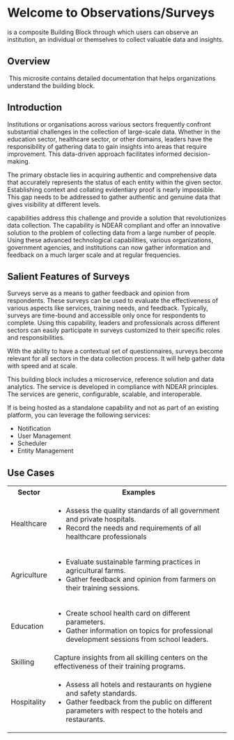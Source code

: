 
# Welcome to Observations/Surveys

<ProductName /> is a composite Building Block through which users can observe an institution, an individual or themselves to collect valuable data and insights.

## Overview
​
This microsite contains detailed documentation that helps organizations understand the <ProductName /> building block.

## Introduction

Institutions or organisations across various sectors frequently confront substantial challenges in the collection of large-scale data. Whether in the education sector, healthcare sector, or other domains, leaders have the responsibility of gathering data to gain insights into areas that require improvement. This data-driven approach facilitates informed decision-making. 

The primary obstacle lies in acquiring authentic and comprehensive data that accurately represents the status of each entity within the given sector. Establishing context and collating evidentiary proof is nearly impossible. This gap needs to be addressed to gather authentic and genuine data that gives visibility at different levels. 

<ProductName /> capabilities address this challenge and provide a solution that revolutionizes data collection. The capability is NDEAR compliant and offer an innovative solution to the problem of collecting data from a large number of people. Using these advanced technological capabilities, various organizations, government agencies,  and institutions can now gather information and feedback on a much larger scale and at regular frequencies.

## Salient Features of Surveys

Surveys serve as a means to gather feedback and opinion from respondents. These surveys can be used to  evaluate the effectiveness of various aspects like services, training needs, and feedback. Typically, surveys are time-bound and accessible only once for respondents to complete. Using this capability, leaders and professionals across different sectors can easily participate in surveys customized to their specific roles and responsibilities.

With the ability to have a contextual set of questionnaires, surveys become relevant for all sectors in the data collection process. It will help gather data with speed and at scale. 

>

This building block includes a microservice, reference solution and data analytics. The service is developed in compliance with NDEAR principles. The services are generic, configurable, scalable, and interoperable.

If <ProductName /> is being hosted as a standalone capability and not as part of an existing platform, you can leverage the following services:

* Notification
* User Management
* Scheduler 
* Entity Management

## Use Cases

<table>
<tr>
    <th>Sector</th>
    <th>Examples</th>
</tr>
<tr>
    <td>Healthcare</td>
    <td><ul><li>Assess the quality standards of all government and private hospitals.</li><li>Record the needs and requirements of all healthcare professionals
</li></ul></td>
</tr>
<tr>
    <td>Agriculture</td>
    <td><ul><li>Evaluate sustainable farming practices in agricultural farms.</li><li>Gather feedback and opinion from farmers on their training sessions.</li></ul></td>
</tr>
<tr>
    <td>Education</td>
    <td><ul><li>Create school health card on different parameters.</li><li>Gather information on topics for professional development sessions from school leaders.</li></ul></td>
</tr>
<tr>
    <td>Skilling</td>
    <td>Capture insights from all skilling centers on the effectiveness of their training programs.</td>
</tr>
<tr>
    <td>Hospitality</td>
    <td><ul><li>Assess all hotels and restaurants on hygiene and safety standards.</li><li>Gather feedback from the public on different parameters with respect to the hotels and restaurants.</li></ul></td>
</tr>
</table>





